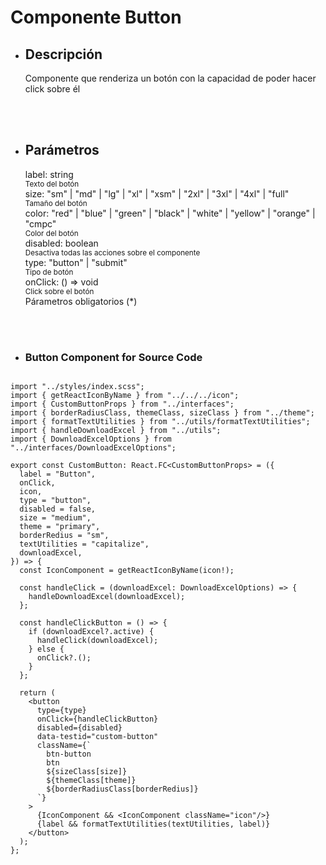 
<Meta title="Component/Buttons/Documentation" />

# Componente Button

- ## Descripción
  Componente que renderiza un botón con la capacidad de poder hacer click sobre él

<br></br>

- ## Parámetros
  <div className="space-y-4">
    <div>
      label: string
      <div className="text-blue-800">
        <small>Texto del botón</small>
      </div>
    </div>
    <div>
      size: "sm" | "md" | "lg" | "xl" | "xsm" | "2xl" | "3xl" | "4xl" | "full"
      <div className="text-blue-800">
        <small>Tamaño del botón</small>
      </div>
    </div>
    <div>
      color: "red" | "blue" | "green" | "black" | "white" | "yellow" | "orange"
      | "cmpc"
      <div className="text-blue-800">
        <small>Color del botón</small>
      </div>
    </div>
    <div>
      disabled: boolean
      <div className="text-blue-800">
        <small>Desactiva todas las acciones sobre el componente</small>
      </div>
    </div>
    <div>
      type: "button" | "submit"
      <div className="text-blue-800">
        <small>Tipo de botón</small>
      </div>
    </div>
    <div>
      onClick: () => void
      <div className="text-blue-800">
        <small>Click sobre el botón</small>
      </div>
    </div>
    <span className="text-red-500">Párametros obligatorios (*)</span>
  </div>

<br></br>

- ### Button Component for Source Code

```tsx

import "../styles/index.scss";
import { getReactIconByName } from "../../../icon";
import { CustomButtonProps } from "../interfaces";
import { borderRadiusClass, themeClass, sizeClass } from "../theme";
import { formatTextUtilities } from "../utils/formatTextUtilities";
import { handleDownloadExcel } from "../utils";
import { DownloadExcelOptions } from "../interfaces/DownloadExcelOptions";

export const CustomButton: React.FC<CustomButtonProps> = ({
  label = "Button",
  onClick,
  icon,
  type = "button",
  disabled = false,
  size = "medium",
  theme = "primary",
  borderRedius = "sm",
  textUtilities = "capitalize",
  downloadExcel,
}) => {
  const IconComponent = getReactIconByName(icon!);

  const handleClick = (downloadExcel: DownloadExcelOptions) => {
    handleDownloadExcel(downloadExcel);
  };

  const handleClickButton = () => {
    if (downloadExcel?.active) {
      handleClick(downloadExcel);
    } else {
      onClick?.();
    }
  };

  return (
    <button
      type={type}
      onClick={handleClickButton}
      disabled={disabled}
      data-testid="custom-button"
      className={`
        btn-button
        btn 
        ${sizeClass[size]} 
        ${themeClass[theme]} 
        ${borderRadiusClass[borderRedius]}
      `}
    >
      {IconComponent && <IconComponent className="icon"/>}
      {label && formatTextUtilities(textUtilities, label)}
    </button>
  );
};

```
